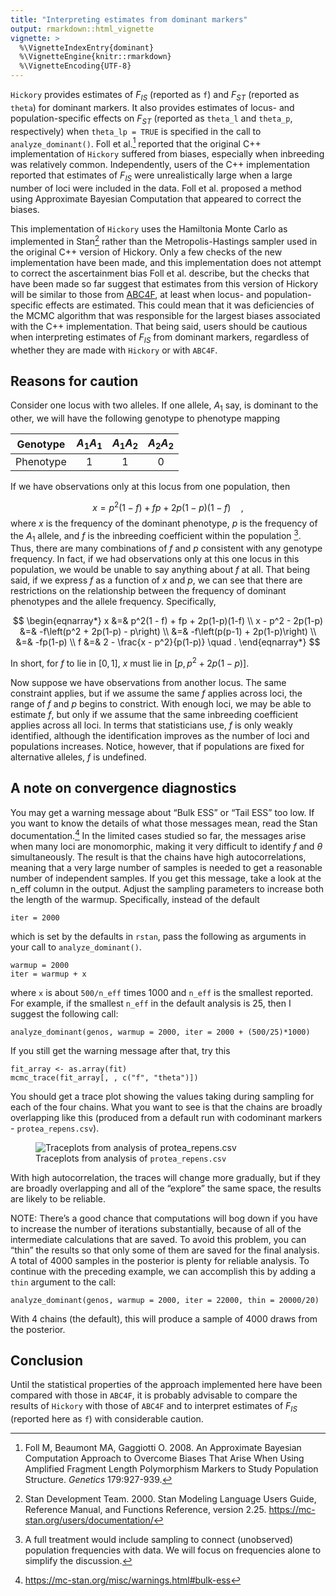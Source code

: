 ```yaml
---
title: "Interpreting estimates from dominant markers"
output: rmarkdown::html_vignette
vignette: >
  %\VignetteIndexEntry{dominant}
  %\VignetteEngine{knitr::rmarkdown}
  %\VignetteEncoding{UTF-8}
---
```


`Hickory` provides estimates of $F_{IS}$ (reported as `f`) and $F_{ST}$ (reported as `theta`) for dominant markers. It also provides estimates of locus- and population-specific effects on $F_{ST}$ (reported as `theta_l` and `theta_p`, respectively) when `theta_lp = TRUE` is specified in the call to `analyze_dominant()`. Foll et al.[^1] reported that the original C++ implementation of `Hickory` suffered from biases, especially when inbreeding was relatively common. Independently, users of the C++ implementation reported that estimates of $F_{IS}$ were unrealistically large when a large number of loci were included in the data. Foll et al. proposed a method using Approximate Bayesian Computation that appeared to correct the biases.

This implementation of `Hickory` uses the Hamiltonia Monte Carlo as implemented in Stan[^2] rather than the Metropolis-Hastings sampler used in the original C++ version of Hickory. Only a few checks of the new implementation have been made, and this implementation does not attempt to correct the ascertainment bias Foll et al. describe, but the checks that have been made so far suggest that estimates from this version of Hickory will be similar to those from [ABC4F](https://leca.osug.fr/Population-Genomics-Software), at least when locus- and population-specific effects are estimated. This could mean that it was deficiencies of the MCMC algorithm that was responsible for the largest biases associated with the C++ implementation. That being said, users should be cautious when interpreting estimates of $F_{IS}$ from dominant markers, regardless of whether they are made with `Hickory` or with `ABC4F`.

## Reasons for caution

Consider one locus with two alleles. If one allele, $A_1$ say, is dominant to the other, we will have the following genotype to phenotype mapping

| Genotype  | $A_1A_1$ | $A_1A_2$ | $A_2A_2$ |
|:---------:|:--------:|:--------:|:--------:|
| Phenotype | 1        | 1        | 0

If we have observations only at this locus from one population, then

$$
x = p^2(1 - f) + fp + 2p(1-p)(1-f)  \quad ,
$$
where $x$ is the frequency of the dominant phenotype, $p$ is the frequency of the $A_1$ allele, and $f$ is the inbreeding coefficient within the population [^3]. Thus, there are many combinations of $f$ and $p$ consistent with any genotype frequency. In fact, if we had observations only at this one locus in this population, we would be unable to say anything about $f$ at all. That being said, if we express $f$ as a function of $x$ and $p$, we can see that there are restrictions on the relationship between the frequency of dominant phenotypes and the allele frequency. Specifically,

$$
\begin{eqnarray*}
x &=& p^2(1 - f) + fp + 2p(1-p)(1-f) \\
x - p^2 - 2p(1-p) &=& -f\left(p^2 + 2p(1-p) - p\right) \\
&=& -f\left(p(p-1) + 2p(1-p)\right) \\
&=& -fp(1-p) \\
f &=& 2 - \frac{x - p^2}{p(1-p)} \quad .
\end{eqnarray*}
$$

In short, for $f$ to lie in $[0,1]$, $x$ must lie in $[p, p^2 + 2p(1-p)]$.

Now suppose we have observations from another locus. The same constraint applies, but if we assume the same $f$ applies across loci, the range of $f$ and $p$ begins to constrict. With enough loci, we may be able to estimate $f$, but only if we assume that the same inbreeding coefficient applies across all loci. In terms that statisticians use, $f$ is only weakly identified, although the identification improves as the number of loci and populations increases. Notice, however, that if populations are fixed for alternative alleles, $f$ is undefined.

## A note on convergence diagnostics

You may get a warning message about "Bulk ESS" or "Tail ESS" too low. If you want to know the details of what those messages mean, read the Stan documentation.[^4] In the limited cases studied so far, the messages arise when many loci are monomorphic, making it very difficult to identify $f$ and $\theta$ simultaneously. The result is that the chains have high autocorrelations, meaning that a very large number of samples is needed to get a reasonable number of independent samples. If you get this message, take a look at the n_eff column in the output. Adjust the sampling parameters to increase both the length of the warmup. Specifically, instead of the default

```
iter = 2000
```

which is set by the defaults in `rstan`, pass the following as arguments in your call to `analyze_dominant()`.

```
warmup = 2000
iter = warmup + x
```

where `x` is about `500/n_eff` times 1000 and `n_eff` is the smallest reported. For example, if the smallest `n_eff` in the default analysis is 25, then I suggest the following call:

```
analyze_dominant(genos, warmup = 2000, iter = 2000 + (500/25)*1000)
```

If you still get the warning message after that, try this

```
fit_array <- as.array(fit)
mcmc_trace(fit_array[, , c("f", "theta")])
```

You should get a trace plot showing the values taking during sampling for each of the four chains. What you want to see is that the chains are broadly overlapping like this (produced from a default run with codominant markers - `protea_repens.csv`).

![Traceplots from analysis of `protea_repens.csv`](figure/protea_repens.png)

With high autocorrelation, the traces will change more gradually, but if they are broadly overlapping and all of the "explore" the same space, the results are likely to be reliable.

NOTE: There's a good chance that computations will bog down if you have to increase the number of iterations substantially, because of all of the intermediate calculations that are saved. To avoid this problem, you can "thin" the results so that only some of them are saved for the final analysis. A total of 4000 samples in the posterior is plenty for reliable analysis. To continue with the preceding example, we can accomplish this by adding a `thin` argument to the call:


```
analyze_dominant(genos, warmup = 2000, iter = 22000, thin = 20000/20)
```

With 4 chains (the default), this will produce a sample of 4000 draws from the posterior.

## Conclusion

Until the statistical properties of the approach implemented here have been compared with those in `ABC4F`, it is probably advisable to compare the results of `Hickory` with those of `ABC4F` and to interpret estimates of $F_{IS}$ (reported here as `f`) with considerable caution.

[^1]: Foll M, Beaumont MA, Gaggiotti O. 2008. An Approximate Bayesian Computation Approach to Overcome Biases That Arise When Using Amplified Fragment Length Polymorphism Markers to Study Population Structure. *Genetics* 179:927-939.

[^2]: Stan Development Team. 2000. Stan Modeling Language Users Guide, Reference Manual, and Functions Reference, version 2.25. [https://mc-stan.org/users/documentation/](https://mc-stan.org/users/documentation/)

[^3]: A full treatment would include sampling to connect (unobserved) population frequencies with data. We will focus on frequencies alone to simplify the discussion.

[^4]: [https://mc-stan.org/misc/warnings.html#bulk-ess](https://mc-stan.org/misc/warnings.html#bulk-ess)

